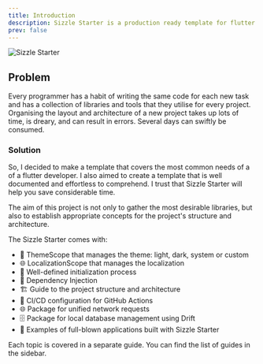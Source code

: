 ```yaml
---
title: Introduction
description: Sizzle Starter is a production ready template for flutter applications.
prev: false
---
```


![Sizzle Starter](/og.jpg)

## Problem

Every programmer has a habit of writing the same code for each new task and has
a collection of libraries and tools that they utilise for every project.
Organising the layout and architecture of a new project takes up lots of time,
is dreary, and can result in errors. Several days can swiftly be consumed.

### Solution

So, I decided to make a template that covers the most common needs of a of a
flutter developer. I also aimed to create a template that is well documented
and effortless to comprehend. I trust that Sizzle Starter will help you
save considerable time.

The aim of this project is not only to gather the most desirable libraries,
but also to establish appropriate concepts for the project's structure and architecture.

The Sizzle Starter comes with:

- 🎨 ThemeScope that manages the theme: light, dark, system or custom
- 🌐 LocalizationScope that manages the localization
- 🚀 Well-defined initialization process
- 🧰 Dependency Injection
- 🏗️ Guide to the project structure and architecture
- 🤖 CI/CD configuration for GitHub Actions
- 🌐 Package for unified network requests
- 🗄️ Package for local database management using Drift
- 📱 Examples of full-blown applications built with Sizzle Starter

Each topic is covered in a separate guide. You can find the list of guides in
the sidebar.

